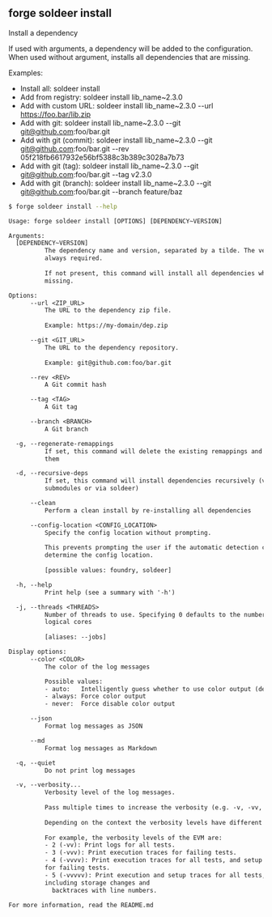 ## forge soldeer install

Install a dependency

If used with arguments, a dependency will be added to the configuration. When
used without argument, installs all dependencies that are missing.

Examples:
- Install all: soldeer install
- Add from registry: soldeer install lib_name~2.3.0
- Add with custom URL: soldeer install lib_name~2.3.0 --url
https://foo.bar/lib.zip
- Add with git: soldeer install lib_name~2.3.0 --git git@github.com:foo/bar.git
- Add with git (commit): soldeer install lib_name~2.3.0 --git
git@github.com:foo/bar.git --rev 05f218fb6617932e56bf5388c3b389c3028a7b73
- Add with git (tag): soldeer install lib_name~2.3.0 --git
git@github.com:foo/bar.git --tag v2.3.0
- Add with git (branch): soldeer install lib_name~2.3.0 --git
git@github.com:foo/bar.git --branch feature/baz

```bash
$ forge soldeer install --help
```

```txt
Usage: forge soldeer install [OPTIONS] [DEPENDENCY~VERSION]

Arguments:
  [DEPENDENCY~VERSION]
          The dependency name and version, separated by a tilde. The version is
          always required.
          
          If not present, this command will install all dependencies which are
          missing.

Options:
      --url <ZIP_URL>
          The URL to the dependency zip file.
          
          Example: https://my-domain/dep.zip

      --git <GIT_URL>
          The URL to the dependency repository.
          
          Example: git@github.com:foo/bar.git

      --rev <REV>
          A Git commit hash

      --tag <TAG>
          A Git tag

      --branch <BRANCH>
          A Git branch

  -g, --regenerate-remappings
          If set, this command will delete the existing remappings and re-create
          them

  -d, --recursive-deps
          If set, this command will install dependencies recursively (via git
          submodules or via soldeer)

      --clean
          Perform a clean install by re-installing all dependencies

      --config-location <CONFIG_LOCATION>
          Specify the config location without prompting.
          
          This prevents prompting the user if the automatic detection can't
          determine the config location.
          
          [possible values: foundry, soldeer]

  -h, --help
          Print help (see a summary with '-h')

  -j, --threads <THREADS>
          Number of threads to use. Specifying 0 defaults to the number of
          logical cores
          
          [aliases: --jobs]

Display options:
      --color <COLOR>
          The color of the log messages

          Possible values:
          - auto:   Intelligently guess whether to use color output (default)
          - always: Force color output
          - never:  Force disable color output

      --json
          Format log messages as JSON

      --md
          Format log messages as Markdown

  -q, --quiet
          Do not print log messages

  -v, --verbosity...
          Verbosity level of the log messages.
          
          Pass multiple times to increase the verbosity (e.g. -v, -vv, -vvv).
          
          Depending on the context the verbosity levels have different meanings.
          
          For example, the verbosity levels of the EVM are:
          - 2 (-vv): Print logs for all tests.
          - 3 (-vvv): Print execution traces for failing tests.
          - 4 (-vvvv): Print execution traces for all tests, and setup traces
          for failing tests.
          - 5 (-vvvvv): Print execution and setup traces for all tests,
          including storage changes and
            backtraces with line numbers.

For more information, read the README.md
```
